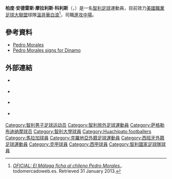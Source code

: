 {{NoteTA
|G1=laliga
|T=zh-hans:佩德罗·莫拉莱斯;zh-hk:柏度·摩拉利斯;zh-tw:佩德羅·莫拉萊斯;
|1=zh-hans:莫拉莱斯;zh-hk:摩拉利斯;zh-tw:莫拉萊斯;
|2=zh-hans:弗洛雷斯;zh-hk:科利斯;zh-tw:弗洛雷斯;
}}
{{Infobox football biography
| name           = 柏度·摩拉利斯<br/>Pedro Morales
| image          = [[File:Pedro_Morales_Dinamo.JPG|260px]]
| caption        = 
| fullname       = Pedro Andrés Morales Flores
| birth_date     = {{birth date and age|1985|5|25|df=y}}
| birth_place    = [[智利|智利]][[瓦爾彭|瓦爾彭]]
| height         = {{height|m=1.81|precision=0}}
| position       = [[中场|進攻中場]]
| currentclub    = [[溫哥華白浪|溫哥華白浪]]
| clubnumber     = 77
| youthyears1    = | youthclubs1    = [[瓦奇巴托体育俱乐部|瓦奇巴托]]
| years1 = 2004–2007 | clubs1 = [[瓦奇巴托体育俱乐部|瓦奇巴托]]                    | caps1 = 88 | goals1 = 15
| years2 = 2007–2008 | clubs2 = [[智利大学足球俱乐部|智利大学]]                    | caps2 = 40 | goals2 = 15
| years3 = 2008–     | clubs3 = [[萨格勒布迪纳摩足球俱乐部|薩格勒布戴拿模]]        | caps3 = 60 | goals3 = 24
| years4 = 2012       | clubs4 = → [[智利大学足球俱乐部|智利大学]]（借用）         | caps4 = 17 | goals4 =  1
| years5 = 2013       | clubs5 = → [[馬拉加足球俱樂部|馬拉加]]（借用）             | caps5 = 7 | goals5 = 3
| years6 = 2013–2014 | clubs6 = [[馬拉加足球俱樂部|馬拉加]] | caps6 = 15 | goals6 = 1
| years7 = 2014–     | clubs7 = [[溫哥華白浪|溫哥華白浪]] | caps7 = 36 | goals7 = 10
| nationalyears1 = 2008–
| nationalteam1  = [[智利國家足球隊|智利]]
| nationalcaps1  = 11
| nationalgoals1 = 3
| pcupdate       = 2015年3月14日
| ntupdate       = 2010年10月12日
}}

'''柏度·安德雷斯·摩拉利斯·科利斯'''（{{lang-es|'''Pedro Andrés Morales Flores'''}}，{{bd|1985年|5月25日|catIdx=Morales, Pedro}}）是一名[[智利|智利]][[足球|足球]]運動員，目前效力[[美國職業足球大聯盟|美國職業足球大聯盟]]球隊[[溫哥華白浪|溫哥華白浪]]<ref>''[http://www.todomercadoweb.es/?action=read&id=33921 OFICIAL: El Málaga ficha al chileno Pedro Morales.]''. todomercadoweb.es. Retrieved 31 January 2013.</ref>，司職[[中场|進攻中場]]。

==參考資料==
*[http://www.chileazul.cl/foro/index.php?topic=98140.0 Pedro Morales] {{Wayback|url=http://www.chileazul.cl/foro/index.php?topic=98140.0 |date=20110707011915 }} {{es}}
*[https://web.archive.org/web/20140228231929/http://dnevnik.hr/sport/nogomet/morales-potpisao-za-dinamo.html Pedro Morales signs for Dinamo] {{hr icon}}
{{reflist}}

==外部連結==
*{{FIFA player|229431|Pedro Morales}} {{en icon}}
*{{nfteams|24008|Pedro Morales}} {{en icon}}
*{{NogometniMagazin|1734|Pedro Morales}} {{en icon}}
*{{cite web|url=http://www.nacional.hr/clanak/60392/pedro-morales-u-cileu-obolio-od-svinjske-gripe|trans_title=Morales contracts swine flu in Chile|title=Pedro Morales u Čileu obolio od svinjske gripe|language=hr|author=Boris Bilas|publisher=[[Nacional_(weekly)|Nacional (weekly)]]|date=18 June 2009|accessdate=23 July 2012|archivedate=2012-07-23|deadurl=yes|archiveurl=https://www.webcitation.org/69NUnL1Lt?url=http://www.nacional.hr/clanak/60392/pedro-morales-u-cileu-obolio-od-svinjske-gripe}} {{en icon}}

{{DEFAULTSORT:Morales, Pedro}}
[[Category:智利男子足球运动员|Category:智利男子足球运动员]]
[[Category:智利旅外足球運動員|Category:智利旅外足球運動員]]
[[Category:萨格勒布迪纳摩球员|Category:萨格勒布迪纳摩球员]]
[[Category:智利大學球員|Category:智利大學球員]]
[[Category:Huachipato_footballers|Category:Huachipato footballers]]
[[Category:馬拉加球員|Category:馬拉加球員]]
[[Category:克羅地亞外籍足球運動員|Category:克羅地亞外籍足球運動員]]
[[Category:西班牙外籍足球運動員|Category:西班牙外籍足球運動員]]
[[Category:克甲球員|Category:克甲球員]]
[[Category:西甲球員|Category:西甲球員]]
[[Category:智利國家足球隊球員|Category:智利國家足球隊球員]]